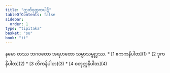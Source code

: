 ```yaml
---
title: "ဣတိဝုတ္တကပါဠိ"
tableOfContents: false
sidebar:
  order: 1
type: "tipitaka"
basket: "su"
book: "it"
---
```


<Paragraph number="1" type="center" book="it">
နမော တဿ ဘဂဝတော အရဟတော သမ္မာသမ္ဗုဒ္ဓဿ.

</Paragraph>

<TableOfContents book="it">
* [1 ဧကကနိပါတ](1)
* [2 ဒုကနိပါတ](2)
* [3 တိကနိပါတ](3)
* [4 စတုက္ကနိပါတ](4)
</TableOfContents>